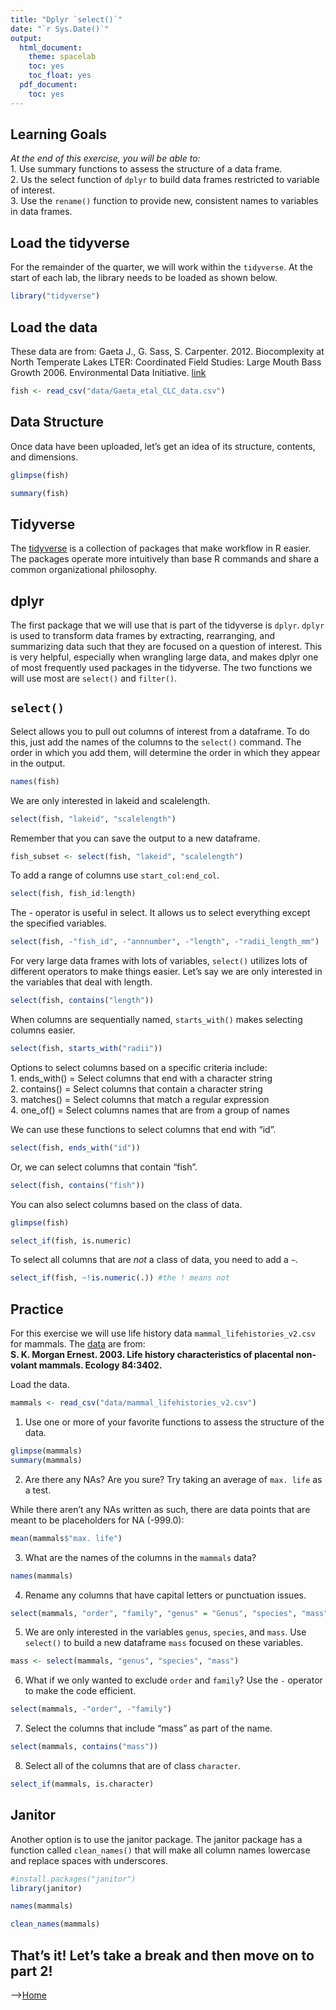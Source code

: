 ```yaml
---
title: "Dplyr `select()`"
date: "`r Sys.Date()`"
output:
  html_document:
    theme: spacelab
    toc: yes
    toc_float: yes
  pdf_document:
    toc: yes
---
```


## Learning Goals

*At the end of this exercise, you will be able to:*\
1. Use summary functions to assess the structure of a data frame.\
2. Us the select function of `dplyr` to build data frames restricted to variable of interest.\
3. Use the `rename()` function to provide new, consistent names to variables in data frames.

## Load the tidyverse

For the remainder of the quarter, we will work within the `tidyverse`. At the start of each lab, the library needs to be loaded as shown below.

```r
library("tidyverse")
```

## Load the data

These data are from: Gaeta J., G. Sass, S. Carpenter. 2012. Biocomplexity at North Temperate Lakes LTER: Coordinated Field Studies: Large Mouth Bass Growth 2006. Environmental Data Initiative. [link](https://portal.edirepository.org/nis/mapbrowse?scope=knb-lter-ntl&identifier=267)

```r
fish <- read_csv("data/Gaeta_etal_CLC_data.csv")
```

## Data Structure

Once data have been uploaded, let's get an idea of its structure, contents, and dimensions.

```r
glimpse(fish)
```

```r
summary(fish)
```

## Tidyverse

The [tidyverse](www.tidyverse.org) is a collection of packages that make workflow in R easier. The packages operate more intuitively than base R commands and share a common organizational philosophy.

## dplyr

The first package that we will use that is part of the tidyverse is `dplyr`. `dplyr` is used to transform data frames by extracting, rearranging, and summarizing data such that they are focused on a question of interest. This is very helpful, especially when wrangling large data, and makes dplyr one of most frequently used packages in the tidyverse. The two functions we will use most are `select()` and `filter()`.

## `select()`

Select allows you to pull out columns of interest from a dataframe. To do this, just add the names of the columns to the `select()` command. The order in which you add them, will determine the order in which they appear in the output.

```r
names(fish)
```

We are only interested in lakeid and scalelength.

```r
select(fish, "lakeid", "scalelength")
```

Remember that you can save the output to a new dataframe.

```r
fish_subset <- select(fish, "lakeid", "scalelength")
```

To add a range of columns use `start_col:end_col`.

```r
select(fish, fish_id:length)
```

The - operator is useful in select. It allows us to select everything except the specified variables.

```r
select(fish, -"fish_id", -"annnumber", -"length", -"radii_length_mm")
```

For very large data frames with lots of variables, `select()` utilizes lots of different operators to make things easier. Let's say we are only interested in the variables that deal with length.

```r
select(fish, contains("length"))
```

When columns are sequentially named, `starts_with()` makes selecting columns easier.

```r
select(fish, starts_with("radii"))
```

Options to select columns based on a specific criteria include:\
1. ends_with() = Select columns that end with a character string\
2. contains() = Select columns that contain a character string\
3. matches() = Select columns that match a regular expression\
4. one_of() = Select columns names that are from a group of names

We can use these functions to select columns that end with "id".

```r
select(fish, ends_with("id"))
```

Or, we can select columns that contain "fish".

```r
select(fish, contains("fish"))
```

You can also select columns based on the class of data.

```r
glimpse(fish)
```

```r
select_if(fish, is.numeric)
```

To select all columns that are *not* a class of data, you need to add a `~`.

```r
select_if(fish, ~!is.numeric(.)) #the ! means not
```

## Practice

For this exercise we will use life history data `mammal_lifehistories_v2.csv` for mammals. The [data](http://esapubs.org/archive/ecol/E084/093/) are from:\
**S. K. Morgan Ernest. 2003. Life history characteristics of placental non-volant mammals. Ecology 84:3402.**

Load the data.

```r
mammals <- read_csv("data/mammal_lifehistories_v2.csv")
```

1.  Use one or more of your favorite functions to assess the structure of the data.\

```r
glimpse(mammals)
summary(mammals)
```

2.  Are there any NAs? Are you sure? Try taking an average of `max. life` as a test.

While there aren't any NAs written as such, there are data points that are meant to be placeholders for NA (-999.0):

```r
mean(mammals$"max. life")
```

3.  What are the names of the columns in the `mammals` data?

```r
names(mammals)
```

4.  Rename any columns that have capital letters or punctuation issues.\

```r
select(mammals, "order", "family", "genus" = "Genus", "species", "mass", "gestation", "newborn", "weaning", "wean.mass" = "wean mass", "afr" = "AFR", "max.life" = "max. life", "litter.size" = "litter size", "litters.per.year" = "litters/year")
```

5.  We are only interested in the variables `genus`, `species`, and `mass`. Use `select()` to build a new dataframe `mass` focused on these variables.

```r
mass <- select(mammals, "genus", "species", "mass")
```

6.  What if we only wanted to exclude `order` and `family`? Use the `-` operator to make the code efficient.

```r
select(mammals, -"order", -"family")
```

7.  Select the columns that include "mass" as part of the name.\

```r
select(mammals, contains("mass"))
```

8.  Select all of the columns that are of class `character`.\

```r
select_if(mammals, is.character)
```

## Janitor

Another option is to use the janitor package. The janitor package has a function called `clean_names()` that will make all column names lowercase and replace spaces with underscores.

```r
#install.packages("janitor")
library(janitor)
```

```r
names(mammals)
```

```r
clean_names(mammals)
```

## That's it! Let's take a break and then move on to part 2!

--\>[Home](https://jmledford3115.github.io/datascibiol/)
